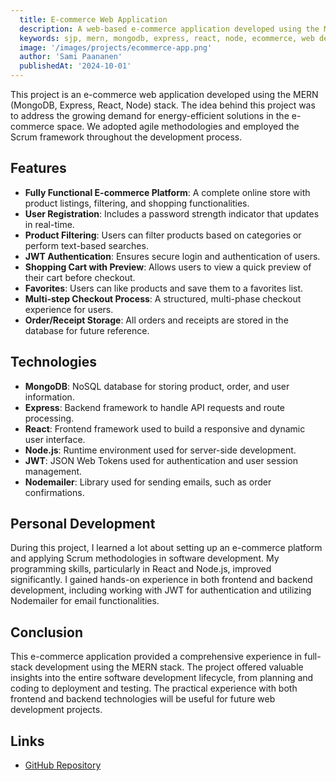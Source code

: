 ```yaml
---
  title: E-commerce Web Application  
  description: A web-based e-commerce application developed using the MERN stack as part of the second software development project at Metropolia University.  
  keywords: sjp, mern, mongodb, express, react, node, ecommerce, web development, full-stack development  
  image: '/images/projects/ecommerce-app.png'  
  author: 'Sami Paananen'  
  publishedAt: '2024-10-01'  
---
```


This project is an e-commerce web application developed using the MERN (MongoDB,
Express, React, Node) stack. The idea behind this project was to address the
growing demand for energy-efficient solutions in the e-commerce space. We
adopted agile methodologies and employed the Scrum framework throughout the
development process.

## Features

- **Fully Functional E-commerce Platform**: A complete online store with product
  listings, filtering, and shopping functionalities.
- **User Registration**: Includes a password strength indicator that updates in
  real-time.
- **Product Filtering**: Users can filter products based on categories or
  perform text-based searches.
- **JWT Authentication**: Ensures secure login and authentication of users.
- **Shopping Cart with Preview**: Allows users to view a quick preview of their
  cart before checkout.
- **Favorites**: Users can like products and save them to a favorites list.
- **Multi-step Checkout Process**: A structured, multi-phase checkout experience
  for users.
- **Order/Receipt Storage**: All orders and receipts are stored in the database
  for future reference.

## Technologies

- **MongoDB**: NoSQL database for storing product, order, and user information.
- **Express**: Backend framework to handle API requests and route processing.
- **React**: Frontend framework used to build a responsive and dynamic user
  interface.
- **Node.js**: Runtime environment used for server-side development.
- **JWT**: JSON Web Tokens used for authentication and user session management.
- **Nodemailer**: Library used for sending emails, such as order confirmations.

## Personal Development

During this project, I learned a lot about setting up an e-commerce platform and
applying Scrum methodologies in software development. My programming skills,
particularly in React and Node.js, improved significantly. I gained hands-on
experience in both frontend and backend development, including working with JWT
for authentication and utilizing Nodemailer for email functionalities.

## Conclusion

This e-commerce application provided a comprehensive experience in full-stack
development using the MERN stack. The project offered valuable insights into the
entire software development lifecycle, from planning and coding to deployment
and testing. The practical experience with both frontend and backend
technologies will be useful for future web development projects.

## Links

- [GitHub Repository](https://github.com/Sami-Juhani/Ecommerce-site)
